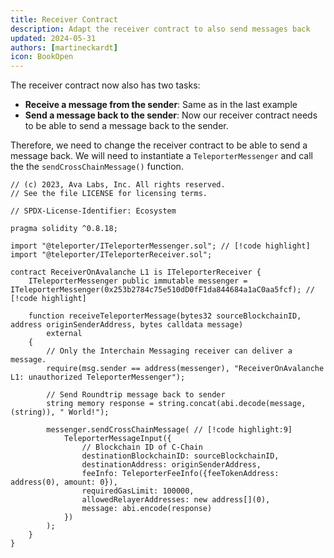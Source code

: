 ```yaml
---
title: Receiver Contract
description: Adapt the receiver contract to also send messages back
updated: 2024-05-31
authors: [martineckardt]
icon: BookOpen
---
```


The receiver contract now also has two tasks: 

- **Receive a message from the sender**: Same as in the last example
- **Send a message back to the sender**: Now our receiver contract needs to be able to send a message back to the sender.

Therefore, we need to change the receiver contract to be able to send a message back. We will need to instantiate a `TeleporterMessenger` and call the the `sendCrossChainMessage()` function. 

```solidity title="src/1-send-roundtrip/receiverOnAvalanche L1.sol"
// (c) 2023, Ava Labs, Inc. All rights reserved.
// See the file LICENSE for licensing terms.

// SPDX-License-Identifier: Ecosystem

pragma solidity ^0.8.18;

import "@teleporter/ITeleporterMessenger.sol"; // [!code highlight]
import "@teleporter/ITeleporterReceiver.sol";

contract ReceiverOnAvalanche L1 is ITeleporterReceiver {
    ITeleporterMessenger public immutable messenger = ITeleporterMessenger(0x253b2784c75e510dD0fF1da844684a1aC0aa5fcf); // [!code highlight]

    function receiveTeleporterMessage(bytes32 sourceBlockchainID, address originSenderAddress, bytes calldata message)
        external
    {
        // Only the Interchain Messaging receiver can deliver a message.
        require(msg.sender == address(messenger), "ReceiverOnAvalanche L1: unauthorized TeleporterMessenger");

        // Send Roundtrip message back to sender
        string memory response = string.concat(abi.decode(message, (string)), " World!");

        messenger.sendCrossChainMessage( // [!code highlight:9]
            TeleporterMessageInput({
                // Blockchain ID of C-Chain
                destinationBlockchainID: sourceBlockchainID,
                destinationAddress: originSenderAddress,
                feeInfo: TeleporterFeeInfo({feeTokenAddress: address(0), amount: 0}),
                requiredGasLimit: 100000,
                allowedRelayerAddresses: new address[](0),
                message: abi.encode(response)
            })
        );
    }
}
```

